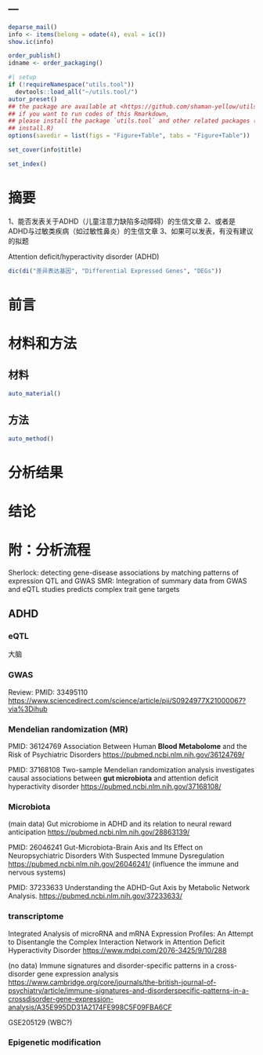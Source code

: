 ---
---

```r
deparse_mail()
info <- items(belong = odate(4), eval = ic())
show.ic(info)

order_publish()
idname <- order_packaging()
```

```r
#| setup
if (!requireNamespace("utils.tool"))
  devtools::load_all("~/utils.tool/")
autor_preset()
## the package are available at <https://github.com/shaman-yellow/utils.tool>
## if you want to run codes of this Rmarkdown,
## please install the package `utils.tool` and other related packages (run
## install.R)
options(savedir = list(figs = "Figure+Table", tabs = "Figure+Table"))
```

```r
set_cover(info$title)
```

```r
set_index()
```

# 摘要 {#abstract}

1、能否发表关于ADHD（儿童注意力缺陷多动障碍）的生信文章
2、或者是ADHD与过敏类疾病（如过敏性鼻炎）的生信文章
3、如果可以发表，有没有建议的拟题

Attention deficit/hyperactivity disorder (ADHD)


```r
dic(di("差异表达基因", "Differential Expressed Genes", "DEGs"))

```

# 前言 {#introduction}

# 材料和方法 {#methods}

## 材料

```r
auto_material()
```

## 方法

```r
auto_method()
```

# 分析结果 {#results}

# 结论 {#dis}

# 附：分析流程 {#workflow}

Sherlock: detecting gene-disease associations by matching patterns of expression QTL and GWAS
SMR: Integration of summary data from GWAS and eQTL studies predicts complex trait gene targets

## ADHD 

### eQTL

大脑

### GWAS

Review: PMID: 33495110
<https://www.sciencedirect.com/science/article/pii/S0924977X21000067?via%3Dihub>

### Mendelian randomization (MR)

PMID: 36124769
Association Between Human **Blood Metabolome** and the Risk of Psychiatric Disorders
<https://pubmed.ncbi.nlm.nih.gov/36124769/>

PMID: 37168108
Two-sample Mendelian randomization analysis investigates causal associations
between **gut microbiota** and attention deficit hyperactivity disorder
<https://pubmed.ncbi.nlm.nih.gov/37168108/>

### Microbiota

(main data)
Gut microbiome in ADHD and its relation to neural reward anticipation
<https://pubmed.ncbi.nlm.nih.gov/28863139/>

PMID: 26046241
Gut-Microbiota-Brain Axis and Its Effect on Neuropsychiatric Disorders With Suspected Immune Dysregulation
<https://pubmed.ncbi.nlm.nih.gov/26046241/>
(influence the immune and nervous systems)

PMID: 37233633
Understanding the ADHD-Gut Axis by Metabolic Network Analysis.
<https://pubmed.ncbi.nlm.nih.gov/37233633/>

### transcriptome

Integrated Analysis of microRNA and mRNA Expression Profiles: An Attempt to Disentangle the Complex Interaction Network in Attention Deficit Hyperactivity Disorder
<https://www.mdpi.com/2076-3425/9/10/288>

(no data)
Immune signatures and disorder-specific patterns in a cross-disorder gene expression analysis
<https://www.cambridge.org/core/journals/the-british-journal-of-psychiatry/article/immune-signatures-and-disorderspecific-patterns-in-a-crossdisorder-gene-expression-analysis/A35E995DD31A2174FE998C5F09FBA6CF>

GSE205129 (WBC?)

### Epigenetic modification


